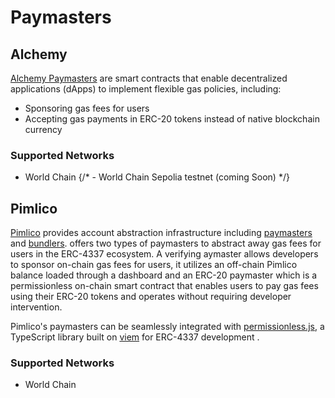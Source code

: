 # Paymasters

## Alchemy

[Alchemy Paymasters](https://www.alchemy.com/overviews/what-is-a-paymaster) are smart contracts that enable decentralized
applications (dApps) to implement flexible gas policies, including: 
- Sponsoring gas fees for users
- Accepting gas payments in ERC-20 tokens instead of native blockchain currency

### Supported Networks

- World Chain
{/* - World Chain Sepolia testnet (coming Soon) */}

## Pimlico

[Pimlico](https://pimlico.io/) provides account abstraction infrastructure including [paymasters](https://docs.pimlico.io/infra/paymaster) and [bundlers](https://docs.pimlico.io/infra/bundler). offers two types of paymasters to abstract away gas fees for users in the ERC-4337 ecosystem.
A verifying aymaster allows developers to sponsor on-chain gas fees for users, it utilizes an off-chain Pimlico balance
loaded through a dashboard and an ERC-20 paymaster which is a permissionless on-chain smart contract that enables users
to pay gas fees using their ERC-20 tokens and operates without requiring developer intervention.

Pimlico's paymasters can be seamlessly integrated with [permissionless.js](https://docs.pimlico.io/permissionless), a TypeScript library built on [viem](https://github.com/wevm/viem/) for ERC-4337 development .

### Supported Networks

- World Chain